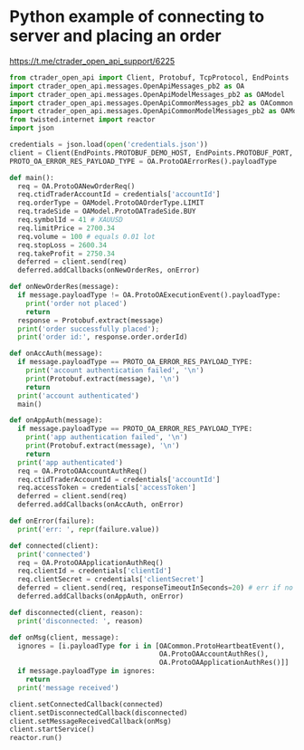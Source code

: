 # Python example of connecting to server and placing an order

https://t.me/ctrader_open_api_support/6225

```py
from ctrader_open_api import Client, Protobuf, TcpProtocol, EndPoints
import ctrader_open_api.messages.OpenApiMessages_pb2 as OA
import ctrader_open_api.messages.OpenApiModelMessages_pb2 as OAModel
import ctrader_open_api.messages.OpenApiCommonMessages_pb2 as OACommon
import ctrader_open_api.messages.OpenApiCommonModelMessages_pb2 as OAModelCommon
from twisted.internet import reactor
import json

credentials = json.load(open('credentials.json'))
client = Client(EndPoints.PROTOBUF_DEMO_HOST, EndPoints.PROTOBUF_PORT, TcpProtocol)
PROTO_OA_ERROR_RES_PAYLOAD_TYPE = OA.ProtoOAErrorRes().payloadType

def main():
  req = OA.ProtoOANewOrderReq()
  req.ctidTraderAccountId = credentials['accountId']
  req.orderType = OAModel.ProtoOAOrderType.LIMIT
  req.tradeSide = OAModel.ProtoOATradeSide.BUY
  req.symbolId = 41 # XAUUSD
  req.limitPrice = 2700.34
  req.volume = 100 # equals 0.01 lot
  req.stopLoss = 2600.34
  req.takeProfit = 2750.34
  deferred = client.send(req)
  deferred.addCallbacks(onNewOrderRes, onError)

def onNewOrderRes(message):
  if message.payloadType != OA.ProtoOAExecutionEvent().payloadType:
    print('order not placed')
    return
  response = Protobuf.extract(message)
  print('order successfully placed');
  print('order id:', response.order.orderId)

def onAccAuth(message):
  if message.payloadType == PROTO_OA_ERROR_RES_PAYLOAD_TYPE:
    print('account authentication failed', '\n')
    print(Protobuf.extract(message), '\n')
    return
  print('account authenticated')
  main()

def onAppAuth(message):
  if message.payloadType == PROTO_OA_ERROR_RES_PAYLOAD_TYPE:
    print('app authentication failed', '\n')
    print(Protobuf.extract(message), '\n')
    return
  print('app authenticated')
  req = OA.ProtoOAAccountAuthReq()
  req.ctidTraderAccountId = credentials['accountId']
  req.accessToken = credentials['accessToken']
  deferred = client.send(req)
  deferred.addCallbacks(onAccAuth, onError)

def onError(failure):
  print('err: ', repr(failure.value))

def connected(client):
  print('connected')
  req = OA.ProtoOAApplicationAuthReq()
  req.clientId = credentials['clientId']
  req.clientSecret = credentials['clientSecret']
  deferred = client.send(req, responseTimeoutInSeconds=20) # err if no response under 20 secs
  deferred.addCallbacks(onAppAuth, onError)

def disconnected(client, reason):
  print('disconnected: ', reason)

def onMsg(client, message):
  ignores = [i.payloadType for i in [OACommon.ProtoHeartbeatEvent(),
                                     OA.ProtoOAAccountAuthRes(),
                                     OA.ProtoOAApplicationAuthRes()]]
  if message.payloadType in ignores:
    return
  print('message received')

client.setConnectedCallback(connected)
client.setDisconnectedCallback(disconnected)
client.setMessageReceivedCallback(onMsg)
client.startService()
reactor.run()

```
